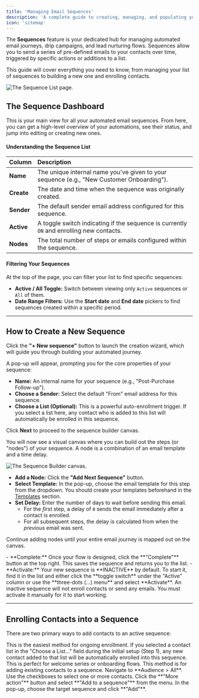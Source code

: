 ```yaml
---
title: 'Managing Email Sequences'
description: 'A complete guide to creating, managing, and populating your automated email sequences for lead nurturing and customer engagement.'
icon: 'sitemap'
---
```


The **Sequences** feature is your dedicated hub for managing automated email journeys, drip campaigns, and lead nurturing flows. Sequences allow you to send a series of pre-defined emails to your contacts over time, triggered by specific actions or additions to a list.

This guide will cover everything you need to know, from managing your list of sequences to building a new one and enrolling contacts.

![The Sequence List page.](https://sgp1.digitaloceanspaces.com/whatsera/3008d5b0-415e-4f9b-8115-383a107ff622_sequence.png)

## The Sequence Dashboard

This is your main view for all your automated email sequences. From here, you can get a high-level overview of your automations, see their status, and jump into editing or creating new ones.

#### Understanding the Sequence List
| Column | Description |
| :--- | :--- |
| **Name** | The unique internal name you've given to your sequence (e.g., "New Customer Onboarding"). |
| **Create** | The date and time when the sequence was originally created. |
| **Sender** | The default sender email address configured for this sequence. |
| **Active** | A toggle switch indicating if the sequence is currently `ON` and enrolling new contacts. |
| **Nodes** | The total number of steps or emails configured within the sequence. |

#### Filtering Your Sequences
At the top of the page, you can filter your list to find specific sequences:
- **Active / All Toggle:** Switch between viewing only `Active` sequences or `All` of them.
- **Date Range Filters:** Use the **Start date** and **End date** pickers to find sequences created within a specific period.

---

## How to Create a New Sequence

Click the **"+ New sequence"** button to launch the creation wizard, which will guide you through building your automated journey.

<Steps>

<Step title="1. Initial Setup">
  A pop-up will appear, prompting you for the core properties of your sequence:

  - **Name:** An internal name for your sequence (e.g., "Post-Purchase Follow-up").
  - **Choose a Sender:** Select the default "From" email address for this sequence.
  - **Choose a List (Optional):** This is a powerful auto-enrollment trigger. If you select a list here, any contact who is added to this list will automatically be enrolled in this sequence.

  Click **Next** to proceed to the sequence builder canvas.
</Step>

<Step title="2. Designing the Flow (Adding Nodes)">
  You will now see a visual canvas where you can build out the steps (or "nodes") of your sequence. A node is a combination of an email template and a time delay.

  ![The Sequence Builder canvas.](https://sgp1.digitaloceanspaces.com/whatsera/071b9847-5dc7-4cef-aa34-f8c0266a51c9_sequence_create.png)

  - **Add a Node:** Click the **"Add Next Sequence"** button.
  - **Select Template:** In the pop-up, choose the email template for this step from the dropdown. You should create your templates beforehand in the [Templates](/templates/email-list) section.
  - **Set Delay:** Enter the number of days to wait before sending this email.
    - For the *first* step, a delay of `0` sends the email immediately after a contact is enrolled.
    - For all subsequent steps, the delay is calculated from when the *previous* email was sent.

  Continue adding nodes until your entire email journey is mapped out on the canvas.
</Step>

<Step title="3. Complete and Activate">
  - **Complete:** Once your flow is designed, click the **"Complete"** button at the top right. This saves the sequence and returns you to the list.
  - **Activate:** Your new sequence is **INACTIVE** by default. To start it, find it in the list and either click the **toggle switch** under the "Active" column or use the **three-dots (...) menu** and select **Activate**.
  
  <Warning>
    An inactive sequence will not enroll contacts or send any emails. You must activate it manually for it to start working.
  </Warning>
</Step>
</Steps>

---

## Enrolling Contacts into a Sequence

There are two primary ways to add contacts to an active sequence:

<AccordionGroup>
  <Accordion title="Automatic Enrollment (Recommended)">
    This is the easiest method for ongoing enrollment. If you selected a contact list in the "Choose a List..." field during the initial setup (Step 1), any new contact added to that list will be automatically enrolled into this sequence. This is perfect for welcome series or onboarding flows.
  </Accordion>

  <Accordion title="Manual Enrollment">
    This method is for adding existing contacts to a sequence.
    <Steps>
      <Step title="1. Go to Your Audience">Navigate to **Audience > All**.</Step>
      <Step title="2. Select Contacts">Use the checkboxes to select one or more contacts.</Step>
      <Step title="3. Choose Action">Click the **"More action"** button and select **"Add to a sequence"** from the menu.</Step>
      <Step title="4. Select Sequence">In the pop-up, choose the target sequence and click **"Add"**.</Step>
    </Steps>
  </Accordion>
</AccordionGroup>
